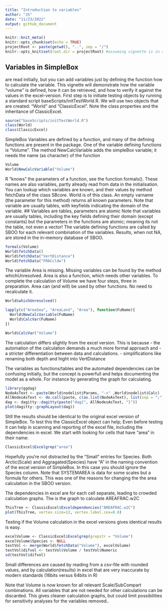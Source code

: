 ```yaml
---
title: "Introduction to variables"
author: "JS"
date: "11/23/2022"
output: github_document
---
```


```r
knitr::knit_meta()
knitr::opts_chunk$set(echo = TRUE)
projectRoot <- paste(getwd(), "..", sep = "/")
knitr::opts_knit$set(root.dir = projectRoot) #assuming vignette is in a direct subfolder of the project
```

## Variables in SimpleBox
are read initially, but you can add variables just by defining the function how to calculate the variable. This vignette will demonstrate how the variable "volume" is defined, how it can be retrieved, and how to verify it against the values in the excel-version.
First step is to initiate testing objects by running a standard script baseScripts/initTestWorld.R. We will use two objects that are created: "World" and "ClassicExcel". Note the class properties and the inheritance of ClassicExcel.

```r
source("baseScripts/initTestWorld.R")
class(World)
class(ClassicExcel)
```
SimpleBox Variables are defined by a function, and many of the defining functions are present in the package. One of the variable defining functions is "Volume". The method NewCalcVariable adds the simpleBox variable; it needs the name (as character) of the function
```r
Volume
World$NewCalcVariable("Volume")
```
R "knows" the parameters of a function, see the function formals(). These names are also variables, partly already read from data in the initialisation. You can lookup which variables are known, and their values by method fetchData of the class SBcore. World is of this class. An empty varname (the parameter for this method) returns all known parameters. Note that variable are usually tables, with keyfields indicating the domain of the variable. 
## Variables are tables, parameters are atomic
Note that variables are usually tables, including the key fields defining their domain (except constants) but the parameters in the functions are atomic; meaning its not the table, not even a vector! The variable defining functions are called by SBOO for each relevant combination of the variables. Results, when not NA, are stored in the in-memory database of SBOO.
```r
formals(Volume)
World$fetchData()
World$fetchData("VertDistance")
World$fetchData("FRACcldw")
```
The variable Area is missing. Missing variables can be found by the method whichUnresolved. Area is also a function, which needs other variables. To complete the calculation of Volume we have four steps, three in preparation. Area can (and will) be used by other functions. No need to recalculate it.

```r
World$whichUnresolved()

lapply(c("AreaSea", "AreaLand", "Area"), function(FuName){
  World$NewCalcVariable(FuName)
  World$CalcVar(FuName)
})

World$CalcVar("Volume")
```

The calculation differs slightly from the excel version. This is because
- the automation of the calculation demands a much more formal approach and
- a stricter differentiation between data and calculations. 
- simplifications like renaming both depth and hight into VertDistance

The variables as functions/tables and the automated dependencies can be confusing initially, but the concept is powerfull and helps documenting the model as a whole. For instance by generating the graph for calculating.

```r
library(ggdag)
NodeAsText <- paste(World$nodelist$Params, "->" ,World$nodelist$Calc)
AllNodesAsText <- do.call(paste, c(as.list(NodeAsText), list(sep = ";")))
dag <- dagitty::dagitty(paste("dag{", AllNodesAsText, "}"))
plot(dagitty::graphLayout(dag))
```

Still the results should be identical to the original excel version of SimpleBox. To test this the ClassicExcel object can help; Even before testing it can help in scanning and reporting of the excel file, including the dependencies in excel. We start with looking for cells that have "area" in their name:

```r
ClassicExcel$Excelgrep("area")
```
Hopefully you're not distracted by the "Small" entries for Species. Both Arctic(Scale) and Aggragated(Species) have "A" in the naming convention of the excel version of SimpleBox. In this case you should ignore the Species column. Note that SYSTEMAREA is data for some scales but a formula for others. This was one of the reasons for changing the the area calculation in the SBOO version.

The dependencies in excel are for each cell separate, leading to crowded calculation graphs. The is the graph to calculate AREAFRAC.w2C

```r
ThisTree <- ClassicExcel$Exceldependencies("AREAFRAC.w2C")
plot(ThisTree, vertex.size=12, vertex.label.cex=0.8)

```

Testing if the Volume calculation in the excel versions gives identical results is easy.
```r
excelVolume <- ClassicExcel$Excelgrep(grepstr = "Volume")
excelVolume$Species <- NULL
testVol <- merge(World$fetchData("Volume"), excelVolume)
testVol$difvol <- testVol$Volume / testVol$Numeric
sd(testVol$difvol)

```
Small differences are caused by reading from a csv-file with rounded values, and by calculation(results) in excel that are very inaccurate by modern standards (16bits versus 64bits in R)

Note that Volume is now known for all relevant Scale/SubCompart combinations. All variables that are not needed for other calculations can be discarded. This gives cleaner calculation graphs, but could limit possibilities for sensitivity analyses for the variables removed..

